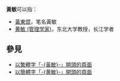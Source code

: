 '''黃敏'''可以指：
* [[黃東焜|黃東焜]]，笔名黃敏
* [[黄敏_(管理学家)|黄敏 (管理学家)]]，东北大学教授，长江学者

== 參見 ==
* [[Special:Prefixindex/黃敏|以繁體字「-{黃敏}-」開頭的頁面]]
* [[Special:Prefixindex/黄敏|以簡體字「-{黄敏}-」開頭的頁面]]
{{Disambiguation|Cat=二字黄姓人名消歧义|Min敏}}